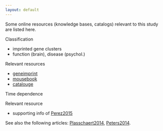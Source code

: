 ```yaml
---
layout: default
---
```


Some online resources (knowledge bases, catalogs) relevant to this study are listed here.

Classification

* imprinted gene clusters
* function (brain), disease (psychol.)

Relevant resources

* [geneimprint]
* [mousebook]
* [catalouge]

Time dependence

Relevant resource

* supporting info of [Perez2015]

See also the following articles: [Plasschaert2014], [Peters2014]. 

[Plasschaert2014]: http://www.ncbi.nlm.nih.gov/pubmed/24757003
[Peters2014]: https://www.ncbi.nlm.nih.gov/pubmed/24958438
[Perez2015]: https://www.ncbi.nlm.nih.gov/pubmed/26140685

[geneimprint]: http://geneimprint.com
[mousebook]: http://www.mousebook.org/mousebook-catalogs/imprinting-resource
[catalouge]: http://igc.otago.ac.nz
[perez]: http://elifesciences.org/content/4/e07860v2/article-data
